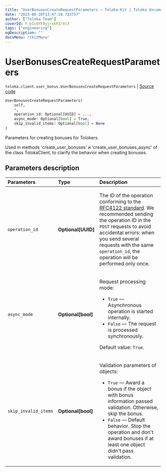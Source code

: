 ```yaml
---
title: "UserBonusesCreateRequestParameters — Toloka-Kit | Toloka documentation"
date: "2023-06-20T13:47:28.733757"
author: ["Toloka Team"]
coverId: F_bIcOYF9yjrxkPZrXc3
tags: ["engineering"]
ogDescription: ""
docsMenu: "tkitMenu"
---
```


# UserBonusesCreateRequestParameters

`toloka.client.user_bonus.UserBonusesCreateRequestParameters` | [Source code](https://github.com/Toloka/toloka-kit/blob/v1.2.0/src/client/user_bonus.py#L98)

```python
UserBonusesCreateRequestParameters(
    self,
    *,
    operation_id: Optional[UUID] = ...,
    async_mode: Optional[bool] = True,
    skip_invalid_items: Optional[bool] = None
)
```

Parameters for creating bonuses for Tolokers.

Used in methods 'create_user_bonuses' и 'create_user_bonuses_async' of the class TolokaClient,
to clarify the behavior when creating bonuses.

## Parameters description

| Parameters | Type | Description |
| :----------| :----| :-----------|
`operation_id`|**Optional\[UUID\]**|<p>The ID of the operation conforming to the [RFC4122 standard](https://tools.ietf.org/html/rfc4122). We recommended sending the operation ID in the `POST` requests to avoid accidental errors: when you send several requests with the same `operation_id`, the operation will be performed only once.</p>
`async_mode`|**Optional\[bool\]**|<p>Request processing mode:</p> <ul> <li>`True` — Asynchronous operation is started internally.</li> <li>`False` — The request is processed synchronously.</li> </ul> <p></p><p>Default value: `True`.</p>
`skip_invalid_items`|**Optional\[bool\]**|<p>Validation parameters of objects:</p> <ul> <li>`True` — Award a bonus if the object with bonus information passed validation. Otherwise, skip the bonus.</li> <li>`False` — Default behavior. Stop the operation and don't award bonuses if at least one object didn't pass validation.</li> </ul>